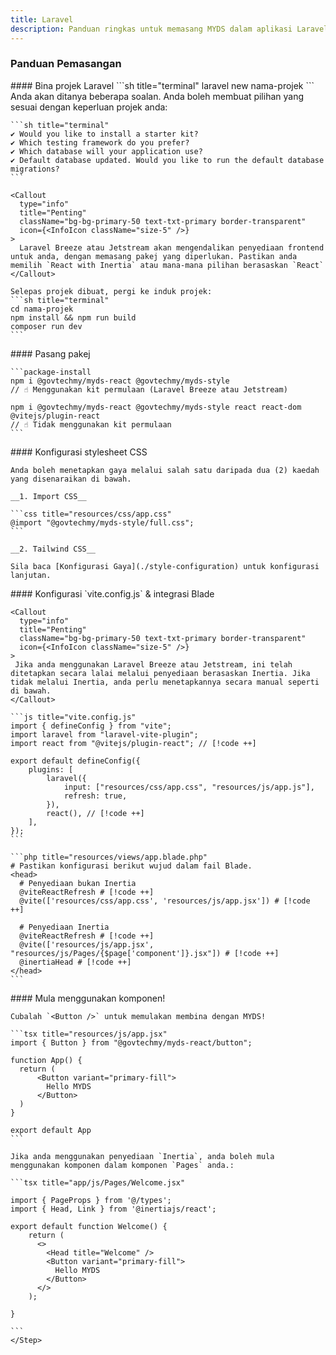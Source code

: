```yaml
---
title: Laravel
description: Panduan ringkas untuk memasang MYDS dalam aplikasi Laravel.
---
```



### Panduan Pemasangan

<Steps>
  <Step>
    #### Bina projek Laravel
    ```sh title="terminal"
    laravel new nama-projek
    ```
    Anda akan ditanya beberapa soalan. Anda boleh membuat pilihan yang sesuai dengan keperluan projek anda:

    ```sh title="terminal"
    ✔ Would you like to install a starter kit?
    ✔ Which testing framework do you prefer?
    ✔ Which database will your application use?
    ✔ Default database updated. Would you like to run the default database migrations?
    ```

    <Callout
      type="info"
      title="Penting"
      className="bg-bg-primary-50 text-txt-primary border-transparent"
      icon={<InfoIcon className="size-5" />}
    >
      Laravel Breeze atau Jetstream akan mengendalikan penyediaan frontend untuk anda, dengan memasang pakej yang diperlukan. Pastikan anda memilih `React with Inertia` atau mana-mana pilihan berasaskan `React`
    </Callout>

    Selepas projek dibuat, pergi ke induk projek:
    ```sh title="terminal"
    cd nama-projek
    npm install && npm run build
    composer run dev
    ```

  </Step>
  
  <Step>
    #### Pasang pakej

    ```package-install
    npm i @govtechmy/myds-react @govtechmy/myds-style
    // ☝️ Menggunakan kit permulaan (Laravel Breeze atau Jetstream)

    npm i @govtechmy/myds-react @govtechmy/myds-style react react-dom @vitejs/plugin-react
    // ☝️ Tidak menggunakan kit permulaan
    ```

  </Step>
  
  <Step>
    #### Konfigurasi stylesheet CSS

    Anda boleh menetapkan gaya melalui salah satu daripada dua (2) kaedah yang disenaraikan di bawah.

    __1. Import CSS__

    ```css title="resources/css/app.css"
    @import "@govtechmy/myds-style/full.css";
    ```

    __2. Tailwind CSS__

    Sila baca [Konfigurasi Gaya](./style-configuration) untuk konfigurasi lanjutan.

  </Step>
  
  <Step>
    #### Konfigurasi `vite.config.js` & integrasi Blade

    <Callout
      type="info"
      title="Penting"
      className="bg-bg-primary-50 text-txt-primary border-transparent"
      icon={<InfoIcon className="size-5" />}
    >
     Jika anda menggunakan Laravel Breeze atau Jetstream, ini telah ditetapkan secara lalai melalui penyediaan berasaskan Inertia. Jika tidak melalui Inertia, anda perlu menetapkannya secara manual seperti di bawah.
    </Callout>

    ```js title="vite.config.js"
    import { defineConfig } from "vite";
    import laravel from "laravel-vite-plugin";
    import react from "@vitejs/plugin-react"; // [!code ++]

    export default defineConfig({
        plugins: [
            laravel({
                input: ["resources/css/app.css", "resources/js/app.js"],
                refresh: true,
            }),
            react(), // [!code ++]
        ],
    });
    ```

    ```php title="resources/views/app.blade.php"
    # Pastikan konfigurasi berikut wujud dalam fail Blade.
    <head>
      # Penyediaan bukan Inertia
      @viteReactRefresh # [!code ++]
      @vite(['resources/css/app.css', 'resources/js/app.jsx']) # [!code ++]

      # Penyediaan Inertia
      @viteReactRefresh # [!code ++]
      @vite(['resources/js/app.jsx', "resources/js/Pages/{$page['component']}.jsx"]) # [!code ++]
      @inertiaHead # [!code ++]
    </head>
    ```

  </Step>

  <Step>
    #### Mula menggunakan komponen!

    Cubalah `<Button />` untuk memulakan membina dengan MYDS!

    ```tsx title="resources/js/app.jsx"
    import { Button } from "@govtechmy/myds-react/button";

    function App() {
      return (
          <Button variant="primary-fill">
            Hello MYDS
          </Button>
      )
    }

    export default App
    ```

    Jika anda menggunakan penyediaan `Inertia`, anda boleh mula menggunakan komponen dalam komponen `Pages` anda.:

    ```tsx title="app/js/Pages/Welcome.jsx"

    import { PageProps } from '@/types';
    import { Head, Link } from '@inertiajs/react';

    export default function Welcome() {
        return (
          <>
            <Head title="Welcome" />
            <Button variant="primary-fill">
              Hello MYDS
            </Button>
          </>
        );

    }

    ```
    </Step>

</Steps>
